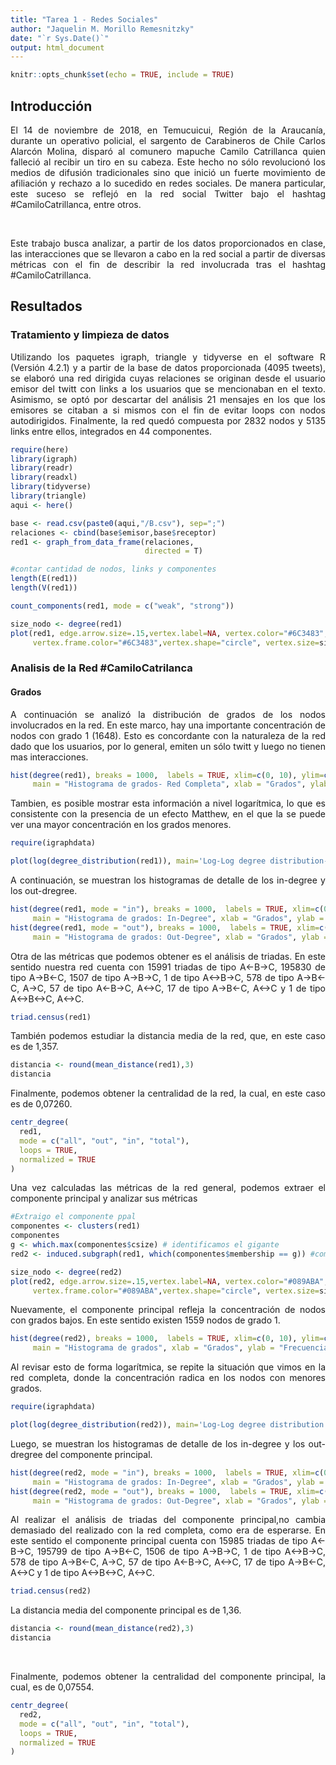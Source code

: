 ---
title: "Tarea 1 - Redes Sociales"
author: "Jaquelin M. Morillo Remesnitzky"
date: "`r Sys.Date()`"
output: html_document
---

```{r setup, include=FALSE}
knitr::opts_chunk$set(echo = TRUE, include = TRUE)
```


## Introducción
<div style="text-align: justify">
El 14 de noviembre de 2018, en Temucuicui, Región de la Araucanía, durante un operativo policial, el sargento de Carabineros de Chile Carlos Alarcón Molina, disparó al comunero mapuche Camilo Catrillanca quien falleció al recibir un tiro en su cabeza. Este hecho no sólo revolucionó los medios de difusión tradicionales sino que inició un fuerte movimiento de afiliación y rechazo a lo sucedido en redes sociales. De manera particular, este suceso se reflejó en la red social Twitter bajo el hashtag #CamiloCatrillanca, entre otros.
<div/>

<br>


<div style="text-align: justify">
Este trabajo busca analizar, a partir de los datos proporcionados en clase, las interacciones que se llevaron a cabo en la red social a partir de diversas métricas con el fin de describir la red involucrada tras el hashtag #CamiloCatrillanca.
<div/>

## Resultados
### Tratamiento y limpieza de datos

<div style="text-align: justify">
Utilizando los paquetes igraph, triangle y tidyverse en el software R (Versión 4.2.1) y a partir de la base de datos proporcionada (4095 tweets), se elaboró una red dirigida cuyas relaciones se originan desde el usuario emisor del twitt con links a los usuarios que se mencionaban en el texto. Asimismo, se optó por descartar del análisis 21 mensajes en los que los emisores se citaban a si mismos con el fin de evitar loops con nodos autodirigidos. Finalmente, la red quedó compuesta por 2832 nodos y 5135 links entre ellos, integrados en 44 componentes.
<div/>

```{r, include=FALSE}
require(here)
library(igraph)
library(readr)
library(readxl)
library(tidyverse)
library(triangle)
aqui <- here()

base <- read.csv(paste0(aqui,"/B.csv"), sep=";")
relaciones <- cbind(base$emisor,base$receptor)
red1 <- graph_from_data_frame(relaciones, 
                              directed = T)

#contar cantidad de nodos, links y componentes
length(E(red1))
length(V(red1))

count_components(red1, mode = c("weak", "strong"))
```


```{r, echo=FALSE, fig.width=30, fig.height=30}
size_nodo <- degree(red1)
plot(red1, edge.arrow.size=.15,vertex.label=NA, vertex.color="#6C3483",
     vertex.frame.color="#6C3483",vertex.shape="circle", vertex.size=size_nodo*0.04)

```

### Analisis de la Red #CamiloCatrilanca

#### Grados

<div style="text-align: justify">
A continuación se analizó la distribución de grados de los nodos involucrados en la red. En este marco, hay una importante concentración de nodos con grado 1 (1648). Esto es concordante con la naturaleza de la red dado que los usuarios, por lo general, emiten un sólo twitt y luego no tienen mas interacciones.      
<div/>

```{r, echo=FALSE, fig.width=10, fig.height=10}
hist(degree(red1), breaks = 1000,  labels = TRUE, xlim=c(0, 10), ylim=c(0, 2000), col="#42c5f5", border ="#42c5f5", 
     main = "Histograma de grados- Red Completa", xlab = "Grados", ylab = "Frecuencia")

```

<div style="text-align: justify">
Tambien, es posible mostrar esta información a nivel logarítmica, lo que es consistente con la presencia de un efecto Matthew, en el que la se puede ver una mayor concentración en los grados menores.
<div/>

```{r, echo=FALSE, fig.width=10, fig.height=10, warning=FALSE}
require(igraphdata)

plot(log(degree_distribution(red1)), main='Log-Log degree distribution- Red Completa', xlab = "log degree", ylab = "log frecuency", col="dodgerblue1", pch= 18)
```


<div style="text-align: justify">
A continuación, se muestran los histogramas de detalle de los in-degree y los out-dregree.
<div/>

```{r, echo=FALSE, fig.width=10, fig.height=10}

hist(degree(red1, mode = "in"), breaks = 1000,  labels = TRUE, xlim=c(0, 10), ylim=c(0, 2500),col="#42f58a",border ="#42f58a", 
     main = "Histograma de grados: In-Degree", xlab = "Grados", ylab = "Frecuencia")
hist(degree(red1, mode = "out"), breaks = 1000,  labels = TRUE, xlim=c(0, 10), ylim=c(10, 2000),col="#dc5de3",border ="#dc5de3", 
     main = "Histograma de grados: Out-Degree", xlab = "Grados", ylab = "Frecuencia")
```

<div style="text-align: justify">
Otra de las métricas que podemos obtener es el análisis de triadas. En este sentido nuestra red cuenta con 15991 triadas de tipo A<-B->C, 195830 de tipo A->B<-C, 1507 de tipo A->B->C, 1 de tipo A<->B->C, 578 de tipo A->B<-C, A->C, 57 de tipo A<-B->C, A<->C, 17 de tipo A->B<-C, A<->C y 1 de tipo A<->B<->C, A<->C.
<div/>

```{r, include=FALSE}
triad.census(red1)
```
<div style="text-align: justify">
También podemos estudiar la distancia media de la red, que, en este caso es de 1,357. 
<div/>

```{r, include=FALSE}
distancia <- round(mean_distance(red1),3) 
distancia
```

<div style="text-align: justify">
Finalmente, podemos obtener la centralidad de la red, la cual, en este caso es de 0,07260.
<div/>

```{r, include=FALSE}

centr_degree(
  red1,
  mode = c("all", "out", "in", "total"),
  loops = TRUE,
  normalized = TRUE
)
```

<div style="text-align: justify">
Una vez calculadas las métricas de la red general, podemos extraer el componente principal y analizar sus métricas
<div/>

```{r, include=FALSE}
#Extraigo el componente ppal
componentes <- clusters(red1)
componentes
g <- which.max(componentes$csize) # identificamos el gigante
red2 <- induced.subgraph(red1, which(componentes$membership == g)) #componente gigante
```

```{r, echo=FALSE, fig.width=30, fig.height=30}
size_nodo <- degree(red2)
plot(red2, edge.arrow.size=.15,vertex.label=NA, vertex.color="#089ABA",
     vertex.frame.color="#089ABA",vertex.shape="circle", vertex.size=size_nodo*0.04)

```
Nuevamente, el componente principal refleja la concentración de nodos con grados bajos. En este sentido existen 1559 nodos de grado 1. 

```{r, echo=FALSE, fig.width=10, fig.height=10}
hist(degree(red2), breaks = 1000,  labels = TRUE, xlim=c(0, 10), ylim=c(0, 2000), col="#AC3D9D", border ="#AC3D9D", 
     main = "Histograma de grados", xlab = "Grados", ylab = "Frecuencia")

```

<div style="text-align: justify">
Al revisar esto de forma logarítmica, se repite la situación que vimos en la red completa, donde la concentración radica en los nodos con menores grados. 
<div/>

```{r, echo=FALSE, fig.width=10, fig.height=10, warning=FALSE}
require(igraphdata)

plot(log(degree_distribution(red2)), main='Log-Log degree distribution - Componente Principal', xlab = "log degree", ylab = "log frecuency", col="#AC3D9D", pch= 18)
```
<div style="text-align: justify">
Luego, se muestran los histogramas de detalle de los in-degree y los out-dregree del componente principal.
<div/>

```{r, echo=FALSE, fig.width=10, fig.height=10}

hist(degree(red2, mode = "in"), breaks = 1000,  labels = TRUE, xlim=c(0, 10), ylim=c(0, 2500),col="#DFA634",border ="#DFA634", 
     main = "Histograma de grados: In-Degree", xlab = "Grados", ylab = "Frecuencia")
hist(degree(red2, mode = "out"), breaks = 1000,  labels = TRUE, xlim=c(0, 10), ylim=c(10, 2000),col="#303BDF",border ="#303BDF", 
     main = "Histograma de grados: Out-Degree", xlab = "Grados", ylab = "Frecuencia")
```

Al realizar el análisis de triadas del componente principal,no cambia demasiado del realizado con la red completa, como era de esperarse. En este sentido el componente principal cuenta con 15985 triadas de tipo A<-B->C, 195799 de tipo A->B<-C, 1506 de tipo A->B->C, 1 de tipo A<->B->C, 578 de tipo A->B<-C, A->C, 57 de tipo A<-B->C, A<->C, 17 de tipo A->B<-C, A<->C y 1 de tipo A<->B<->C, A<->C.

```{r, include=FALSE}
triad.census(red2)
```

 <div style="text-align: justify">
La distancia media del componente principal es de 1,36. 
<div/>

```{r, include=FALSE}
distancia <- round(mean_distance(red2),3) 
distancia
```
<br>

<div style="text-align: justify">
Finalmente, podemos obtener la centralidad del componente principal, la cual, es de 0,07554.
<div/>

```{r, include=FALSE}

centr_degree(
  red2,
  mode = c("all", "out", "in", "total"),
  loops = TRUE,
  normalized = TRUE
)
```

